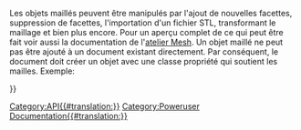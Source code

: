<languages/>

{{VeryImportantMessage|(Novembre 2018) Ces informations peuvent être incomplètes et obsolètes. Pour la dernière API, voir l'[https://www.freecad.org/api auto-génération de la documentation de l'API].}}

Les objets maillés peuvent être manipulés par l'ajout de nouvelles facettes, suppression de facettes, l'importation d'un fichier STL, transformant le maillage et bien plus encore. Pour un aperçu complet de ce qui peut être fait voir aussi la documentation de l'[[Mesh_Workbench/fr|atelier Mesh]]. Un objet maillé ne peut pas être ajouté à un document existant directement. Par conséquent, le document doit créer un objet avec une classe propriété qui soutient les mailles. Exemple:

{{Code|code=
m = Mesh.Mesh()
... # Manipule le maillage
d = FreeCAD.activeDocument() # Obtenir une référence au document actif
f = d.addObject("Mesh::Feature", "Mesh") # Créer une fonction maillage 
f.Mesh = m # affecter l'objet maillage à la propriété interne
d.recompute()
}}


{{APIFunction|addFacet|Facet|Ajoute une facette à la maille| }}
{{APIFunction|addFacets|liste|Ajoute une liste de facettes à la maille| }}
{{APIFunction|addMesh|Mesh|Combine ce maillage avec un autre maillage|.}}
{{APIFunction|clear| |Efface la maille| }}
{{APIFunction|coarsen| |Grossit la maille| }}
{{APIFunction|collapseEdge|Bordure|Supprime une arête et deux facettes qui partagent cette arête | }}
{{APIFunction|collapseFacet|Facet|Supprime une facette| }}
{{APIFunction|collapseFacets|liste|Supprime une liste de facettes| }}
{{APIFunction|copy| |Crée une copie de ce maillage|un objet Mesh}}
{{APIFunction|countComponents| |Obtenir le nombre de zones topologiques indépendantes|un entier}}
{{APIFunction|countNonUniformOrientedFacets| |Obtenir le nombre de facettes de mal orientées|un entier}}
{{APIFunction|countSegments| |Obtenir le nombre de segments qui peut également être 0|un entier}}
{{APIFunction|crossSections| |Obtenir les sections du maillage à travers plusieurs plans| }}
{{APIFunction|difference|Mesh|Différence de cela et l'objet de maillage donné|.}}
{{APIFunction|fillupHoles| |trous pleins| }}
{{APIFunction|fixDeformations| |réparation de facettes déformées| }}
{{APIFunction|fixDegenerations| |Retirer facettes dégénérées| }}
{{APIFunction|fixIndices| |Réparation des indices invalides| }}
{{APIFunction|fixSelfIntersections| |réparation auto-intersections| }}
{{APIFunction|flipNormals| |inverser les normales de maillage| }}
{{APIFunction|foraminate| |Obtenir une liste des indices de facettes et les points d'intersection| }}
{{APIFunction|getPlanes| |Obtenir tous les plans de la maille comme segment. Dans le pire des cas, chaque triangle peut être considéré comme un seul plan si aucun de ses voisins n'est coplanaires|.}}
{{APIFunction|getSegment|entier|Obtenir une liste des indices de facettes qui décrit un segment| }}
{{APIFunction|getSeparateComponents| |Retourne une liste contenant les différents composants (zones séparées) de la maille comme maillages séparés|liste}} 
{{APIFunction|harmonizeNormals| |Régler les facettes mal orientées| }} 
{{APIFunction|hasNonManifolds| |Vérifiez si le maillage a des non-mutiples|un booléen}} 
{{APIFunction|hasNonUniformOrientedFacets| |Vérifie si le maillage a des facettes avec une orientation incompatible| }} 
{{APIFunction|hasSelfIntersections| |Vérifier si le maillage se croise| }} 
{{APIFunction|inner| |Obtenir la partie intérieure de l'intersection| }} 
{{APIFunction|insertVertex|Vertex|Insère un sommet dans une facette| }} 
{{APIFunction|intersect|Mesh|Intersection de cela et l'objet maillage donné.| }} 
{{APIFunction|isSolid| |Vérifiez si le maillage est un solide| }} 
{{APIFunction|meshFromSegment| |Créer un maillage à partir d'un segment| }} 
{{APIFunction|nearestFacetOnRay|tuple, tuple|Retourne l'index et le pont d'intersection de la facette la plus proche d'un rayon. Le premier paramètre est un tuple de trois flotteurs le point du rayon de base et le second paramètre est un uplet  de trois flotteurs pour la direction. Le résultat est un dictionnaire avec un index et le point d'intersection ou un dictionnaire vide s'il n'y a pas d'intersection|. Un dictionnaire}} 
{{APIFunction|offset|float|Déplacez le point le long de leurs normales| }} 
{{APIFunction|offsetSpecial|flotter|Déplacez le point le long de leurs normales| }} 
{{APIFunction|optimizeEdges| |Optimiser les bords pour obtenir des facettes plus agréable| }} 
{{APIFunction|optimizeTopology| |Optimiser les bords pour obtenir facettes plus agréable| }} 
{{APIFunction|outer| |Obtenez la partie extérieure de l'intersection| }} 
{{APIFunction|printInfo| |Obtenez des informations détaillées sur la maille| }} 
{{APIFunction|read| |Lire dans un maillage à partir du fichier|.}} 
{{APIFunction|refine| ||Affiner le maillage}} 
{{APIFunction|removeComponents|entier|Suppression de composants avec moins ou égal au nombre de facettes donnés| }} 
{{APIFunction|removeDuplicatedFacets| |Suppression facettes doubles| }} 
{{APIFunction|removeDuplicatedPoints| |supprimer des points doubles| }} 
{{APIFunction|removeFacets|liste|supprimer une liste d'indices de facettes du maillage| }} 
{{APIFunction|removeFoldsOnSurface| |Supprimer plis sur des surfaces| }} 
{{APIFunction|removeNonManifolds| |Retirer non collecteurs| }} 
{{APIFunction|rotate| |Appliquer une rotation à la maille| }} 
{{APIFunction|setPoint|int, Vector|Règle le point à l'index|.}} 
{{APIFunction|smooth| |Lisser la maille| }} 
{{APIFunction|snapVertex| |Insérer une nouvelle facette à la frontière| }} 
{{APIFunction|splitEdge| |diviser les bords| }} 
{{APIFunction|splitEdges| |diviser les bords | }} 
{{APIFunction|splitFacet| |Diviser la facette | }} 
{{APIFunction|swapEdge| |Remplacez le bord commun avec le voisin| }} 
{{APIFunction|transform| |Appliquer une transformation à la maille| }} 
{{APIFunction|transformToEigen| |Transforme le maillage pour son eigenbase| }} 
{{APIFunction|translate|Vecteur|Appliquer une translation à la maille| }} 
{{APIFunction|unite|Mesh|Union de ceci avec l'objet de maillage donné|.}} 
{{APIFunction|write|chaîne|Ecrire l'objet maillage dans le fichier|.}} 
{{APIFunction|writeInventor| |Ecrire le maillage au format OpenInventor dans une chaine|. une chaîne}} 
{{APIProperty|Area|la surface de l'objet maillé.}}
{{APIProperty|CountEdges|Le nombre de sommets de l'objet maillé.}}
{{APIProperty|CountFacets|Le nombre de facettes de l'objet mesh.}} 
{{APIProperty|CountPoints|Le nombre de points de l'objet maillé.}} 
{{APIProperty|Facets|Une collection de facettes..; Avec cet attribut, il est possible d’avoir accès aux facettes du maillage: pour f dans mesh.Facets: print f. Facet.Points est une liste de tupels de coordonnées pour les sommets. Facet.PointIndices est une liste d'indices pour les sommets de la facette. ATTENTION! stocker les facettes dans une variable locale telle qu’elle est générée à la volée, chaque fois qu’on y accède.}} 
{{APIProperty|Points|Une collection de points du maillage; Avec cet attribut, il est possible d'avoir accès à des points du maillage: pour p dans mesh.Points: Print p.x, p.y, p.z, p.Index.WARNING! stocke des points dans une variable locale, telle qu'elle est générée à la volée, à chaque accès.}} 
{{APIProperty|Topology|Les points et les indices de face comme tuple Topology[0] est une liste de tous les sommets. Chacun étant un tuple de 3 coordonnées. Topology[1] est une liste de tous les polygones. Chacune étant une liste d'indices de sommet dans Topology[0] AVERTISSEMENT! stocker la topologie dans une variable locale telle qu'elle est générée à la volée, à chaque accès.}}
{{APIProperty|Volume|Le volume de l'objet mesh}} 
{{APIProperty|BoundBox|La boîte englobante de l'objet}} 
{{APIProperty|Matrix|La transformation actuelle de l'objet comme matrice}} 
{{APIProperty|Placement|La transformation actuelle de l'objet comme placement}}


{{Userdocnavi{{#translation:}}}}
[[Category:API{{#translation:}}]]
[[Category:Poweruser Documentation{{#translation:}}]]
{{clear}}
